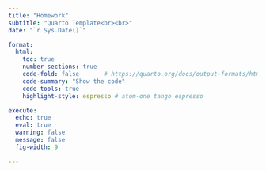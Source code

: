 ```yaml
---
title: "Homework"
subtitle: "Quarto Template<br><br>" 
date: "`r Sys.Date()`"

format: 
  html:
    toc: true
    number-sections: true
    code-fold: false       # https://quarto.org/docs/output-formats/html-code.html
    code-summary: "Show the code"
    code-tools: true
    highlight-style: espresso # atom-one tango espresso

execute: 
  echo: true
  eval: true
  warning: false
  message: false
  fig-width: 9
  
---
```


